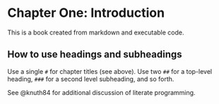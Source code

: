 # Chapter One: Introduction

This is a book created from markdown and executable code.

## How to use headings and subheadings

Use a single `#` for chapter titles (see above). Use two `##` for a top-level heading, `###` for a second level subheading, and so forth.

See @knuth84 for additional discussion of literate programming.
